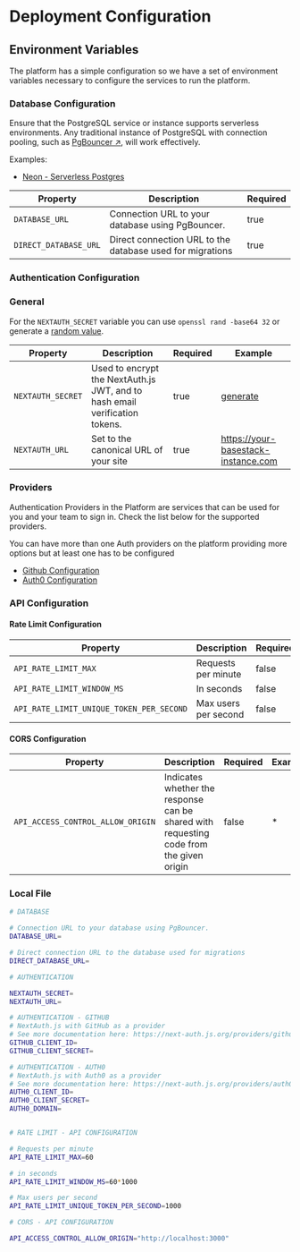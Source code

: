 
# Deployment Configuration

## Environment Variables

The platform has a simple configuration so we have a set of environment variables necessary to configure the services to run the platform.

### Database Configuration

Ensure that the PostgreSQL service or instance supports serverless environments. Any traditional instance of PostgreSQL with connection pooling, such as [PgBouncer ↗](https://www.pgbouncer.org/), will work effectively.

Examples:

- [Neon - Serverless Postgres](/feature-flags/guides/database/neon)

| Property              | Description                                               | Required |
| --------------------- | --------------------------------------------------------- | -------- |
| `DATABASE_URL`        | Connection URL to your database using PgBouncer.          | true     |
| `DIRECT_DATABASE_URL` | Direct connection URL to the database used for migrations | true     |

### Authentication Configuration

### General

For the `NEXTAUTH_SECRET` variable you can use `openssl rand -base64 32` or generate a [random value](https://generate-secret.vercel.app/32).

| Property          | Description                                                                 | Required | Example                                           |
| ----------------- | --------------------------------------------------------------------------- | -------- | ------------------------------------------------- |
| `NEXTAUTH_SECRET` | Used to encrypt the NextAuth.js JWT, and to hash email verification tokens. | true     | [generate](https://generate-secret.vercel.app/32) |
| `NEXTAUTH_URL`    | Set to the canonical URL of your site                                       | true     | https://your-basestack-instance.com               |

### Providers

Authentication Providers in the Platform are services that can be used for you and your team to sign in. Check the list below for the supported providers.

<Callout type="info" emoji="ℹ️">
  You can have more than one Auth providers on the platform providing more
  options but at least one has to be configured
</Callout>

- [Github Configuration](/feature-flags/guides/authentication/github-config)
- [Auth0 Configuration](/feature-flags/guides/authentication/auth0-config)

### API Configuration

#### Rate Limit Configuration

| Property                                 | Description          | Required | Example  |
| ---------------------------------------- | -------------------- | -------- | -------- |
| `API_RATE_LIMIT_MAX`                     | Requests per minute  | false    | 60       |
| `API_RATE_LIMIT_WINDOW_MS`               | In seconds           | false    | 60\*1000 |
| `API_RATE_LIMIT_UNIQUE_TOKEN_PER_SECOND` | Max users per second | false    | 1000     |

#### CORS Configuration

| Property                          | Description                                                                             | Required | Example |
| --------------------------------- | --------------------------------------------------------------------------------------- | -------- | ------- |
| `API_ACCESS_CONTROL_ALLOW_ORIGIN` | Indicates whether the response can be shared with requesting code from the given origin | false    | \*      |

### Local File

```bash copy showLineNumbers filename=".env"
# DATABASE

# Connection URL to your database using PgBouncer.
DATABASE_URL=

# Direct connection URL to the database used for migrations
DIRECT_DATABASE_URL=

# AUTHENTICATION

NEXTAUTH_SECRET=
NEXTAUTH_URL=

# AUTHENTICATION - GITHUB
# NextAuth.js with GitHub as a provider
# See more documentation here: https://next-auth.js.org/providers/github
GITHUB_CLIENT_ID=
GITHUB_CLIENT_SECRET=

# AUTHENTICATION - AUTH0
# NextAuth.js with Auth0 as a provider
# See more documentation here: https://next-auth.js.org/providers/auth0
AUTH0_CLIENT_ID=
AUTH0_CLIENT_SECRET=
AUTH0_DOMAIN=


# RATE LIMIT - API CONFIGURATION

# Requests per minute
API_RATE_LIMIT_MAX=60

# in seconds
API_RATE_LIMIT_WINDOW_MS=60*1000

# Max users per second
API_RATE_LIMIT_UNIQUE_TOKEN_PER_SECOND=1000

# CORS - API CONFIGURATION

API_ACCESS_CONTROL_ALLOW_ORIGIN="http://localhost:3000"
```

